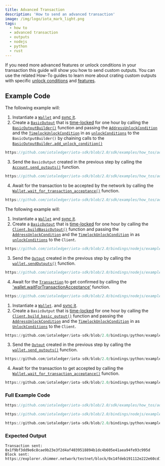 ```yaml
---
title: Advanced Transaction
description: 'How to send an advanced transaction'
image: /img/logo/iota_mark_light.png
tags:
  - how to
  - advanced transaction
  - outputs
  - nodejs
  - python
  - rust
---
```



If you need more advanced features or unlock conditions in your transaction this guide will show you how to send custom outputs.
You can use the related How-To guides to learn more about crating custom outputs with specific [unlock conditions](../outputs/unlock-conditions.mdx)
and [features](../outputs/features.mdx).

<TipFaucet />

## Example Code

<Tabs groupId="language" queryString>
<TabItem value="rust" label="Rust">

The following example will:

1. Instantiate a [`Wallet`](http://localhost:3000/iota-sdk/2.0/references/nodejs/classes/Wallet) and [sync it](../accounts-and-addresses/check-balance.mdx).
2. Create a [`BasicOutput`](file:///home/lucas/Documents/IOTA/iota-sdk/target/doc/iota_sdk/types/block/output/basic/struct.BasicOutput.html)
   that is [time-locked](/learn/protocols/stardust/core-concepts/output-unlock-conditions#timelock) for one
   hour by calling the [`BasicOutputBuilder()`](file:///home/lucas/Documents/IOTA/iota-sdk/target/doc/iota_sdk/types/block/output/basic/struct.BasicOutputBuilder.html)
   function and passing the [`AddressUnlockCondition`](file:///home/lucas/Documents/IOTA/iota-sdk/target/doc/iota_sdk/types/block/output/unlock_condition/struct.AddressUnlockCondition.html) and
   the [`TimelockUnlockCondition`](file:///home/lucas/Documents/IOTA/iota-sdk/target/doc/iota_sdk/types/block/output/unlock_condition/struct.TimelockUnlockCondition.html) in as
   [`unlockConditions`](file:///home/lucas/Documents/IOTA/iota-sdk/target/doc/iota_sdk/types/block/output/unlock_condition/index.html)
   to the `BasicOutputBuilder()` by chaining calls to the
   [`BasicOutputBuilder.add_unlock_condition()`](file:///home/lucas/Documents/IOTA/iota-sdk/target/doc/iota_sdk/types/block/output/account/struct.AccountOutputBuilder.html#method.add_unlock_condition)

<div className={'hide-code-block-extras'}>

```rust reference
https://github.com/iotaledger/iota-sdk/blob/2.0/sdk/examples/how_tos/advanced_transactions/advanced_transaction.rs#L49-L54
```

</div>

3. Send the `BasicOutput` created in the previous step by calling the
   [`Account.send_outputs()`](file:///home/lucas/Documents/IOTA/iota-sdk/target/doc/iota_sdk/wallet/core/struct.Wallet.html#method.send_outputs) function.

<div className={'hide-code-block-extras'}>

```rust reference
https://github.com/iotaledger/iota-sdk/blob/2.0/sdk/examples/how_tos/advanced_transactions/advanced_transaction.rs#L56
```

</div>

4. Await for the transaction to be accepted by the network by calling the [`Wallet.wait_for_transaction_acceptance()`](file:///home/lucas/Documents/IOTA/iota-sdk/target/doc/iota_sdk/wallet/core/struct.Wallet.html#method.wait_for_transaction_acceptance) function.

<div className={'hide-code-block-extras'}>

```rust reference
https://github.com/iotaledger/iota-sdk/blob/2.0/sdk/examples/how_tos/advanced_transactions/advanced_transaction.rs#L59-L61
```

</div>

</TabItem>
<TabItem value="typescript-node" label="Typescript (Node.js)">

The following example will:

1. Instantiate a [`Wallet`](http://localhost:3000/iota-sdk/2.0/references/nodejs/classes/Wallet) and [sync it](../accounts-and-addresses/check-balance.mdx).
2. Create a [`BasicOutput`](../../references/nodejs/classes/BasicOutput.md) that is
   [time-locked](/learn/protocols/stardust/core-concepts/output-unlock-conditions#timelock) for one
   hour by calling the [`Client.buildBasicOutput()`](../../references/nodejs/classes/Client.md#buildbasicoutput)
   function and passing the [`AddressUnlockCondition`](../../references/nodejs/classes/AddressUnlockCondition.md) and
   the [`TimelockUnlockCondition`](../../references/nodejs/classes/TimelockUnlockCondition.md) in as
   [`unlockConditions`](../../references/nodejs/classes/UnlockCondition.md) to the `Client`.

<div className={'hide-code-block-extras'}>

```typescript reference
https://github.com/iotaledger/iota-sdk/blob/2.0/bindings/nodejs/examples/how_tos/advanced_transactions/advanced_transaction.ts#L48-L57
```

</div>

3. Send the [`Output`](../../references/nodejs/classes/Output.md) created in the previous step by calling the
   [`wallet.sendOutputs()`](../../references/nodejs/classes/Wallet.md#sendoutputs) function.

<div className={'hide-code-block-extras'}>

```typescript reference
https://github.com/iotaledger/iota-sdk/blob/2.0/bindings/nodejs/examples/how_tos/advanced_transactions/advanced_transaction.ts#L59
```

</div>

4. Await for the [`Transaction`](../../references/nodejs/classes/Transaction.md) to get confirmed by calling the
   ['wallet.waitForTransactionAcceptance'](../../references/nodejs/classes/Wallet.md#waitForTransactionAcceptance)
   function.

<div className={'hide-code-block-extras'}>

```typescript reference
https://github.com/iotaledger/iota-sdk/blob/2.0/bindings/nodejs/examples/how_tos/advanced_transactions/advanced_transaction.ts#L63
```

</div>

</TabItem>
<TabItem value="python" label="Python">

1. Instantiate a [`Wallet`](http://localhost:3000/iota-sdk/2.0/references/python/iota_sdk/wallet/). and [sync it](../accounts-and-addresses/check-balance.mdx).
2. Create a `BasicOutput` that is
   [time-locked](/learn/protocols/stardust/core-concepts/output-unlock-conditions#timelock) for one
   hour by calling the [`Client.build_basic_output()`](../../references/python/iota_sdk/client/client.md#build_basic_output)
   function and passing the [`AddressUnlockCondition`](../../references/python/iota_sdk/types/unlock_condition.md#addressunlockcondition-objects) and
   the [`TimelockUnlockCondition`](../../references/python/iota_sdk/types/unlock_condition.md#timelockunlockcondition-objects) in as
   [`UnlockConditions`](../../references/python/iota_sdk/types/unlock_condition.md) to the `Client`.

<div className={'hide-code-block-extras'}>

```python reference
https://github.com/iotaledger/iota-sdk/blob/2.0/bindings/python/examples/how_tos/advanced_transactions/advanced_transaction.py#L33-L46
```

</div>

3. Send the [`Output`](../../references/python/iota_sdk/types/output.md) created in the previous step by calling the
   [`wallet.send_outputs()`](../../references/python/iota_sdk/wallet/wallet.md#send_outputs) function.

<div className={'hide-code-block-extras'}>

```python reference
https://github.com/iotaledger/iota-sdk/blob/2.0/bindings/python/examples/how_tos/advanced_transactions/advanced_transaction.py#L49
```

</div>

4. Await for the transaction to get accepted by calling the [`Wallet.wait_for_transaction_acceptance()`](../../references/python/iota_sdk/wallet/wallet.md#wait_for_transaction_acceptance)
   function.

<div className={'hide-code-block-extras'}>

```python reference
https://github.com/iotaledger/iota-sdk/blob/2.0/bindings/python/examples/how_tos/advanced_transactions/advanced_transaction.py#L51-L52
```

</div>

</TabItem>
</Tabs>

### Full Example Code

<Tabs groupId="language" queryString>
<TabItem value="rust" label="Rust">

```rust reference
https://github.com/iotaledger/iota-sdk/blob/2.0/sdk/examples/how_tos/advanced_transactions/advanced_transaction.rs
```

</TabItem>
<TabItem value="typescript-node" label="Typescript (Node.js)">

```typescript reference
https://github.com/iotaledger/iota-sdk/blob/2.0/bindings/nodejs/examples/how_tos/advanced_transactions/advanced_transaction.ts
```

</TabItem>
<TabItem value="python" label="Python">

```python reference
https://github.com/iotaledger/iota-sdk/blob/2.0/bindings/python/examples/how_tos/advanced_transactions/advanced_transaction.py
```

</TabItem>
</Tabs>

### Expected Output

```plaintext
Transaction sent: 0x1f9bf3dd9e6c8cae9b23e3f2d4af4039518894b1dc4b605e41aea94fe93c995d
Block sent: https://explorer.shimmer.network/testnet/block/0x14fdeb191112e222e60cd18eecf803797013587b1e7c2f38f5075ba87b3a69b3
```
